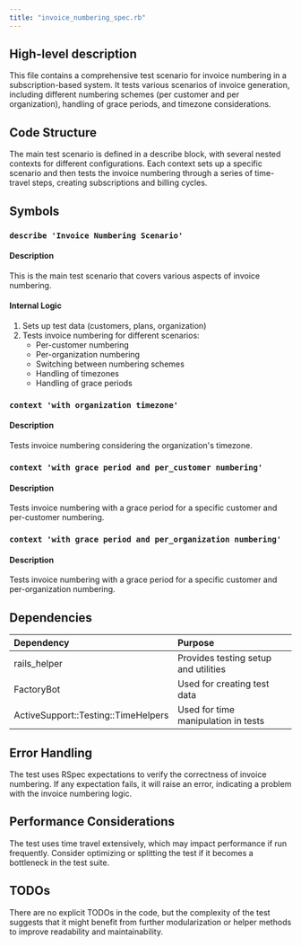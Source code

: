 ```yaml
---
title: "invoice_numbering_spec.rb"
---
```


## High-level description
This file contains a comprehensive test scenario for invoice numbering in a subscription-based system. It tests various scenarios of invoice generation, including different numbering schemes (per customer and per organization), handling of grace periods, and timezone considerations.

## Code Structure
The main test scenario is defined in a describe block, with several nested contexts for different configurations. Each context sets up a specific scenario and then tests the invoice numbering through a series of time-travel steps, creating subscriptions and billing cycles.

## Symbols

### `describe 'Invoice Numbering Scenario'`
#### Description
This is the main test scenario that covers various aspects of invoice numbering.

#### Internal Logic
1. Sets up test data (customers, plans, organization)
2. Tests invoice numbering for different scenarios:
   - Per-customer numbering
   - Per-organization numbering
   - Switching between numbering schemes
   - Handling of timezones
   - Handling of grace periods

### `context 'with organization timezone'`
#### Description
Tests invoice numbering considering the organization's timezone.

### `context 'with grace period and per_customer numbering'`
#### Description
Tests invoice numbering with a grace period for a specific customer and per-customer numbering.

### `context 'with grace period and per_organization numbering'`
#### Description
Tests invoice numbering with a grace period for a specific customer and per-organization numbering.

## Dependencies
| Dependency | Purpose |
|:-----------|:--------|
| rails_helper | Provides testing setup and utilities |
| FactoryBot | Used for creating test data |
| ActiveSupport::Testing::TimeHelpers | Used for time manipulation in tests |

## Error Handling
The test uses RSpec expectations to verify the correctness of invoice numbering. If any expectation fails, it will raise an error, indicating a problem with the invoice numbering logic.

## Performance Considerations
The test uses time travel extensively, which may impact performance if run frequently. Consider optimizing or splitting the test if it becomes a bottleneck in the test suite.

## TODOs
There are no explicit TODOs in the code, but the complexity of the test suggests that it might benefit from further modularization or helper methods to improve readability and maintainability.